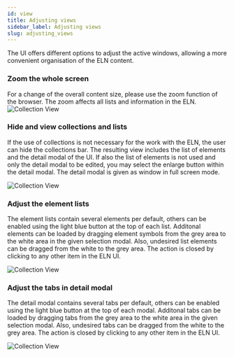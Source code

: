 ```yaml
---
id: view
title: Adjusting views
sidebar_label: Adjusting views
slug: adjusting_views
---
```


The UI offers different options to adjust the active windows, allowing a more convenient organisation of the ELN content.  

### Zoom the whole screen
For a change of the overall content size, please use the zoom function of the browser. The zoom affects all lists and information in the ELN.
![Collection View](/img/zoom.gif) 


      
### Hide and view collections and lists
If the use of collections is not necessary for the work with the ELN, the user can hide the collections bar. The resulting view includes the list of elements and the detail modal of the UI. If also the list of elements is not used and only the detail modal to be edited, you may select the enlarge button within the detail modal. The detail modal is given as window in full screen mode. 

![Collection View](/img/adjust_collections.gif)     


### Adjust the element lists
The element lists contain several elements per default, others can be enabled using the light blue button at the top of each list. Additonal elements can be loaded by dragging element symbols from the grey area to the white area in the given selection modal. Also, undesired list elements can be dragged from the white to the grey area. The action is closed by clicking to any other item in the ELN UI. 

![Collection View](/img/adjust_lists.gif) 
   
### Adjust the tabs in detail modal
The detail modal contains several tabs per default, others can be enabled using the light blue button at the top of each modal. Additonal tabs can be loaded by dragging tabs from the grey area to the white area in the given selection modal. Also, undesired tabs can be dragged from the white to the grey area. The action is closed by clicking to any other item in the ELN UI.

![Collection View](/img/adjust_modal.gif)         
